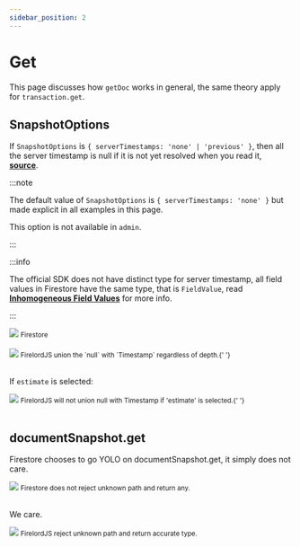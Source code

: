 ```yaml
---
sidebar_position: 2
---
```


# Get

This page discusses how `getDoc` works in general, the same theory apply for `transaction.get`.

## SnapshotOptions

If `SnapshotOptions` is `{ serverTimestamps: 'none' | 'previous' }`, then all the server timestamp is null if it is not yet resolved when you read it, **[source](https://stackoverflow.com/a/65627037/5338829)**.

:::note

The default value of `SnapshotOptions` is `{ serverTimestamps: 'none' }` but made explicit in all examples in this page.

This option is not available in `admin`.

:::

:::info

The official SDK does not have distinct type for server timestamp, all field values in Firestore have the same type, that is `FieldValue`, read **[Inhomogeneous Field Values](./inhomogeneous_field_values)** for more info.

:::

<div style={{ display: 'flex', flexDirection: 'column', alignItems: 'center' }}>
	<img src="/firelordv2/get1.png" />
	<small>Firestore</small>
</div>
<br />
<div style={{ display: 'flex', flexDirection: 'column', alignItems: 'center' }}>
	<img src="/firelordv2/get2.png" />
	<small>
		FirelordJS union the `null` with `Timestamp` regardless of depth.{' '}
	</small>
</div>

<br />

If `estimate` is selected:

<div style={{ display: 'flex', justifyContent: 'space-around' }}>
	<div
		style={{ display: 'flex', flexDirection: 'column', alignItems: 'center' }}
	>
		<img src="/firelordv2/get3.png" />
		<small>
			FirelordJS will not union null with Timestamp if 'estimate' is
			selected.{' '}
		</small>
	</div>
</div>
<br />

## documentSnapshot.get

Firestore chooses to go YOLO on documentSnapshot.get, it simply does not care.

<div style={{ display: 'flex', flexDirection: 'column', alignItems: 'center' }}>
	<img src="/firelordv2/get4.png" />
	<small>Firestore does not reject unknown path and return any.</small>
</div>
<br />

We care.

<div style={{ display: 'flex', flexDirection: 'column', alignItems: 'center' }}>
	<img src="/firelordv2/get5.png" />
	<small>FirelordJS reject unknown path and return accurate type.</small>
</div>
